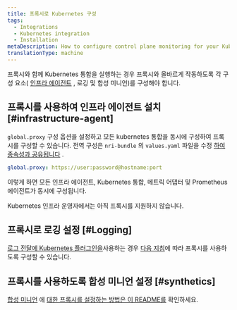 ```yaml
---
title: 프록시로 Kubernetes 구성
tags:
  - Integrations
  - Kubernetes integration
  - Installation
metaDescription: How to configure control plane monitoring for your Kubernetes integration with New Relic.
translationType: machine
---
```


프록시와 함께 Kubernetes 통합을 실행하는 경우 프록시와 올바르게 작동하도록 각 구성 요소( [인프라 에이전트](/docs/infrastructure/install-infrastructure-agent) , 로깅 및 합성 미니언)를 구성해야 합니다.

## 프록시를 사용하여 인프라 에이전트 설치 [#infrastructure-agent]

`global.proxy` 구성 옵션을 설정하고 모든 kubernetes 통합을 동시에 구성하여 프록시를 구성할 수 있습니다. 전역 구성은 `nri-bundle` 의 `values.yaml` 파일을 수정 [하여 종속성과 공유됩니다](https://github.com/newrelic/helm-charts/tree/master/charts/nri-bundle#configure-dependencies) .

```yaml
global.proxy: https://user:password@hostname:port
```

이렇게 하면 모든 인프라 에이전트, Kubernetes 통합, 메트릭 어댑터 및 Prometheus 에이전트가 동시에 구성됩니다.

<Callout variant="important">
  Kubernetes 인프라 운영자에서는 아직 프록시를 지원하지 않습니다.
</Callout>

## 프록시로 로깅 설정 [#Logging]

[로그 전달에 Kubernetes 플러그인을](/docs/logs/enable-log-management-new-relic/enable-log-monitoring-new-relic/kubernetes-plugin-log-forwarding)사용하는 경우 [다음 지침](https://github.com/newrelic/helm-charts/tree/master/charts/newrelic-logging#proxy-support)에 따라 프록시를 사용하도록 구성할 수 있습니다.

## 프록시를 사용하도록 합성 미니언 설정 [#synthetics]

[합성 미니언](/docs/synthetics/synthetic-monitoring/private-locations/install-containerized-private-minions-cpms) 에 [대한 프록시를 설정하는 방법은 이 README를](https://github.com/newrelic/helm-charts/tree/master/charts/synthetics-minion) 확인하세요.